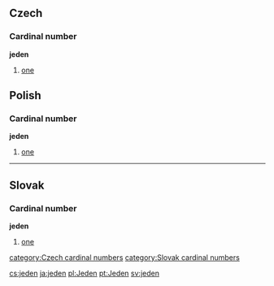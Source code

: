 == Czech ==
=== Cardinal number ===
'''jeden'''
#[[one]]

== Polish ==
=== Cardinal number ===
'''jeden'''
#[[one]]

----

== Slovak ==
=== Cardinal number ===
'''jeden'''
#[[one]]

[[category:Czech cardinal numbers]]
[[category:Slovak cardinal numbers]]

[[cs:jeden]]
[[ja:jeden]]
[[pl:Jeden]]
[[pt:Jeden]]
[[sv:jeden]]
